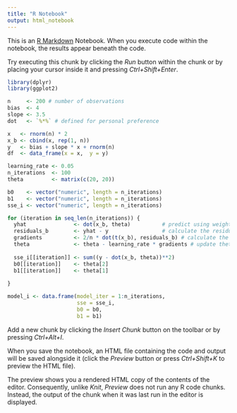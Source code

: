 ---
title: "R Notebook"
output: html_notebook
---

This is an [R Markdown](http://rmarkdown.rstudio.com) Notebook. When you execute code within the notebook, the results appear beneath the code. 

Try executing this chunk by clicking the *Run* button within the chunk or by placing your cursor inside it and pressing *Ctrl+Shift+Enter*. 

```{r}
library(dplyr)
library(ggplot2)

n     <- 200 # number of observations
bias  <- 4
slope <- 3.5
dot   <- `%*%` # defined for personal preference 

x   <- rnorm(n) * 2
x_b <- cbind(x, rep(1, n))
y   <- bias + slope * x + rnorm(n)
df  <- data_frame(x = x,  y = y)

learning_rate <- 0.05
n_iterations  <- 100
theta         <- matrix(c(20, 20))

b0    <- vector("numeric", length = n_iterations)
b1    <- vector("numeric", length = n_iterations)
sse_i <- vector("numeric", length = n_iterations)
```



```{r}
for (iteration in seq_len(n_iterations)) { 
  yhat               <- dot(x_b, theta)          # predict using weights in theta
  residuals_b        <- yhat - y                 # calculate the residuals
  gradients          <- 2/n * dot(t(x_b), residuals_b) # calculate the gradients of MSE w.r.t model weights 
  theta              <- theta - learning_rate * gradients # update theta 
  
  sse_i[[iteration]] <- sum((y - dot(x_b, theta))**2)
  b0[[iteration]]    <- theta[2]
  b1[[iteration]]    <- theta[1]
  
}

model_i <- data.frame(model_iter = 1:n_iterations, 
                      sse = sse_i, 
                      b0 = b0, 
                      b1 = b1)


```


Add a new chunk by clicking the *Insert Chunk* button on the toolbar or by pressing *Ctrl+Alt+I*.

When you save the notebook, an HTML file containing the code and output will be saved alongside it (click the *Preview* button or press *Ctrl+Shift+K* to preview the HTML file).

The preview shows you a rendered HTML copy of the contents of the editor. Consequently, unlike *Knit*, *Preview* does not run any R code chunks. Instead, the output of the chunk when it was last run in the editor is displayed.
